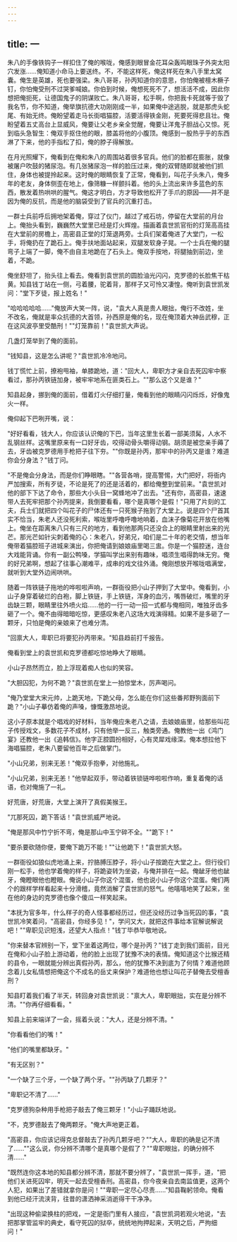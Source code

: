 ```yaml
---
---
---
```

title: 一
---




朱八的手像铁钩子一样扣住了俺的喉咙，俺感到眼冒金花耳朵轰鸣眼珠子外突太阳穴发涨……俺知道小命马上要送终。不，不能这样死，俺这样死在朱八手里太窝囊。俺生是英雄，死也要强梁。朱八哥哥，孙丙知道你的意思，你怕俺被檀木橛子钉，你怕俺受刑不过哭爹喊娘。你伯到时候，俺想死死不了，想活活不成，因此你想把俺扼死，让德国鬼子的阴谋败亡。朱八哥哥，松手啊，你把我卡死就等于毁了我名节，你不知道，俺举旗抗德大功刚刚成一半，如果俺中途逃脱，就是那虎头蛇尾、有始无终。俺盼望着走马长街唱猫腔，活要活得铁金刚，死要死得悲且壮。俺盼望着五丈高台上显威风，俺要让父老乡亲全觉醒，俺要让洋鬼子胆战心又惊。死到临头急智生：俺双手抠住他的眼，膝盖将他的小腹顶。俺感到一股热乎乎的东西淋了下来，他的手指松了扣，俺的脖子得解放。

在月光照耀下，俺看到在俺和朱八的周围站着很多官兵。他们的脸都在膨胀，就像被屠户吹鼓的猪尿泡。有几张猪尿泡一样的脸压过来，俺的双臂随即就被他们抓住，身体也被提拎起来。这时俺的眼睛恢复了正常，俺看到，叫花子头朱八，俺多年的老友，身体侧歪在地上，像筛糠一样颤抖着。他的头上流出来许多蓝色的东西，散发着热哄哄的腥气。俺这才明白，方才导致他松开了手爪的原因——并不是因为俺的反抗，而是他的脑袋受到了官兵的沉重打击。

一群士兵前呼后拥地架着俺，穿过了仪门，越过了戒石坊，停留在大堂前的月台上。俺抬头看到，巍巍然大堂里已经是灯火辉煌。描画着袁世凯官衔的灯笼高高挂在大堂前的房檐上，高密县正堂的灯笼退两旁。士兵们架着俺进了大堂门，一松手，将俺扔在了跪石上。俺手扶地面站起来，双腿发软身子晃。一个士兵在俺的腿弯子上端了一脚，俺不由自主地跪在了石头上。俺双手按地，将腿抽到前边，坐着，不跪。

俺坐舒坦了，抬头往上看去。俺看到袁世凯的圆脸油光闪闪，克罗德的长脸焦干枯黄。知县钱丁站在一侧，弓着腰，驼着背，那样子又可怜又凄惶。俺听到袁世凯发问："堂下歹徒，报上姓名！"

"哈哈哈哈哈……"俺放声大笑一阵，说，"袁大人真是贵人眼拙，俺行不改姓，坐不改名，俺就是率众抗德的大首领，孙西原是俺的名，现在俺顶着大神岳武穆，正在这风波亭里受酷刑！""灯笼靠前！"袁世凯大声说。

几盏灯笼举到了俺的面前。

"钱知县，这是怎么讲呢？"袁世凯冷冷地问。

钱丁慌忙上前，撩袍甩袖，单膝跪地，道："回大人，卑职方才亲自去死囚牢中察看过，那孙丙铁链加身，被牢牢地系在匪类石上。""那么这个又是谁？"

知县起身，挪到俺的面前，借着灯火仔细打量，俺看到他的眼睛闪闪烁烁，好像鬼火一样。

俺仰起下巴咧开嘴，说：

"好好看看，钱大人，你应该认识俺的下巴，当年这里生长着一部美须髯，人水不乱钢丝样。这嘴里原来有一口好牙齿，咬得动骨头嚼得动钢。胡须是被您亲手薅了去，牙齿被克罗德用手枪把子往下夯。""你既是孙丙，那牢中的孙丙又是谁？难道你会分身法？"钱丁问。

"不是俺会分身法，而是你们睁眼瞎。""各营各哨，提高警惕，大门把好，将衙内严加搜索，所有歹徒，不论是死了的还是活着的，都给俺整到堂前来。"袁世凯对他的部下下达了命令，那些大小头目一窝蜂地冲了出去。"还有你，高密县，速速带人去死牢把那个孙丙提来，我倒要看看，哪个是真哪个是假！"只用了片刻的工夫，兵士们就把四个叫花子的尸体还有一只死猴子拖到了大堂上。说是四个尸首其实不恰当，朱老人还没死利索，喉咙里呼噜呼噜地响着，血沫子像菊花开放在他嘴上。俺坐在距离朱八只有三尺的地方，看到他那两只还没合上的眼睛里射出来的光芒。那光芒如针尖刺着俺的心：朱老八，好弟兄，咱们是二十年的老交情，想当年俺带着猫腔班子进城来演出，你把俺请到娘娘庙里喝三盅。你是一个猫腔迷，连台大戏能背诵。你有一副公鸭嗓，学猫叫学出来别有趣味，唱须生唱得韵味无穷。俺的好兄弟啊，想起了往事心潮难平，成串的戏文往外涌。俺刚想放开喉咙唱满堂，就听到大堂外边闹哄哄。

随着一阵铁链子拖地的哗啦啦声响，一群衙役把小山子押到了大堂中。俺看到，小山子身穿着破烂的白袍，脚上铁链，手上铁链，浑身的血污，嘴唇破烂，嘴里的牙齿缺三颗，眼睛里往外喷火焰……他的一行一动一招一式都与俺相同，唯独牙齿多砸了一个。俺不由得暗暗吃惊，更感叹朱老八这场大戏演得精。如果不是多砸了一颗牙，只怕是俺的亲娘来了也难分清。

"回禀大人，卑职已将要犯孙丙带来。"知县趋前打千报告。

俺看到堂上的袁世凯和克罗德都吃惊地睁大了眼睛。

小山子昂然而立，脸上浮现着痴人也似的笑容。

"大胆囚犯，为何不跪？"袁世凯在堂上一拍惊堂木，厉声喝问。

"俺乃堂堂大宋元帅，上跪天地，下跪父母，怎么能在你们这些番邦野狗面前下跪？"小山子摹仿着俺的声嗓，慷慨激昂地说。

这小子原本就是个唱戏的好材料，当年俺应朱老八之请，去娘娘庙里，给那些叫花子传授戏文，多数花子不成材，只有他举一反三，触类旁通。俺教他一出《鸿门宴》还教他一出《追韩信》。他字正腔圆扮相好，心有灵犀戏缘深。俺本想拉他下海唱猫腔，老朱八要留他百年之后做掌门。

"小山兄弟，别来无恙！"俺双手抱拳，对他施礼。

"小山兄弟，别来无恙！"他举起双手，带动着铁锁链哗啦啦作响，重复着俺的话语，也对俺施了一礼。

好荒唐，好荒唐，大堂上演开了真假美猴王。

"兀那死囚，跪下答话！"袁世凯威严地说。

"俺是那风中竹宁折不弯，俺是那山中玉宁碎不全。""跪下！"

"要杀要砍随你便，要俺下跪万不能！""让他跪下！"袁世凯大怒。

一群衙役如狼似虎地涌上来，拧胳膊压脖子，将小山子按跪在大堂之上。但行役们刚一松手，他也学着俺的样子，将跪姿转为坐姿，与俺并排在一起。俺龇牙他也龇牙，俺瞪眼他也瞪眼。俺说小山子你这个混蛋，他也说小山子你这个混蛋。俺们两个的跟样学样看起来十分滑稽，竟然消解了袁世凯的怒气。他嘻嘻地笑了起来，坐在他的身边的克罗德也像个傻瓜一样笑起来。

"本抚为官多年，什么样子的奇人怪事都经历过，但还没经历过争当死囚的事，"袁世凯冷笑着问，"高密县，你经多见！"，学问又大，就把这件事给本官解说解说吧！""卑职见识短浅，还望大人指点！"钱丁毕恭毕敬地说。

"你来替本官辨别一下，堂下坐着这两位，哪个是孙丙？"钱丁走到我们面前，目光在俺和小山子脸上游动着，他的脸上出现了犹豫不决的表情。俺知道这个比猴还精的县令，一眼就能分辨出真假孙丙，那么，他的犹豫不决到底为了何情？难道他顾念着儿女私情想把俺这个不成名的岳丈来保护？难道他也想让叫花子替俺去受檀香刑？

知县盯着我们看了半天，转回身对袁世凯说："禀大人，卑职眼拙，实在是分辨不清。""你再仔细看看。"

知县上前来端详了一会，摇着头说："大人，还是分辨不清。"

"你看看他们的嘴！"

"他们的嘴里都缺牙。"

"有无区别？"

"一个缺了三个牙，一个缺了两个牙。""孙丙缺了几颗牙？"

"卑职记不清了……"

"克罗德狗杂种用手枪把子敲去了俺三颗牙！"小山子踊跃地说。

"不，克罗德敲去了俺两颗牙。"俺大声地更正着。

"高密县，你应该记得克总督敲去了孙丙几颗牙吧？""大人，卑职的确是记不清了……""这么说，你分辨不清哪个是真哪个是假了？""卑职眼拙，的确分辨不清……"

"既然连你这本地的知县都分辨不清，那就不要分辨了，"袁世凯一挥手，道，"把他们关进死囚牢，明天一起去受檀香刑。高密县，你今夜亲自去南监值更，这两个人犯，如果出了差错就拿你是问！""卑职一定尽心尽责……"知县鞠躬领命。俺看到他已经汗流浃背，往昔的潇洒神采消逝得干干净净。

"出现这种偷梁换柱的把戏，一定是衙门里有人接应，"袁世凯洞若观火地说，"去把那掌管监牢的典史，看守死囚的狱卒，统统地拘押起来，天明之后，严拘细问！"